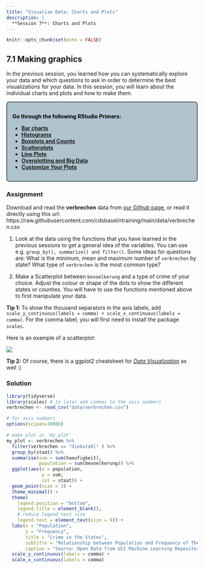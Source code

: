 ```yaml
---
title: "Visualize Data: Charts and Plots"
description: |
  **Session 7**: Charts and Plots
---
```


```r
knitr::opts_chunk$set(echo = FALSE)
```
<style>
  .blackbox {
    padding: 1em;
    background: #b0c4cf;
    color: black;
    border: 2px solid #455a64;
    border-radius: 7px;
  }
</style>

## 7.1 Making graphics

In the previous session, you learned how you can systematically explore your data and which questions to ask in order to determine the best visualizations for your data. In this session, you will learn about the individual charts and plots and how to make them.

:::: {.blackbox data-latex=""}
**Go through the following RStudio Primers:**

- [**Bar charts**](https://rstudio.cloud/learn/primers/3.2)
- [**Histograms**](https://rstudio.cloud/learn/primers/3.3) 
- [**Boxplots and Counts**](https://rstudio.cloud/learn/primers/3.4)
- [**Scatterplots**](https://rstudio.cloud/learn/primers/3.5)
- [**Line Plots**](https://rstudio.cloud/learn/primers/3.6)
- [**Overplotting and Big Data**](https://rstudio.cloud/learn/primers/3.7)
- [**Customize Your Plots**](https://rstudio.cloud/learn/primers/3.8)
::::

### Assignment

Download and read the **verbrechen** data from [our Github page](https://github.com/cdsbasel/rtraining/tree/main/data), or read it directly using this url: https://raw.githubusercontent.com/cdsbasel/rtraining/main/data/verbrechen.csv

  1. Look at the data using the functions that you have learned in the previous sessions to get a general idea of the variables. You can use e.g. `group_by(), summarize() and filter()`. Some ideas for questions are: What is the minimum, mean and maximum number of `verbrechen` by state? What type of `verbrechen` is the most common type?
  
  2. Make a Scatterplot between `bevoelkerung` and a type of crime of your choice. Adjust the colour or shape of the dots to show the different states or counties. You will have to use the functions mentioned above to first manipulate your data.
  
  **Tip 1:** To show the thousand separators in the axis labels, add `scale_y_continuous(labels = comma) + scale_x_continuous(labels = comma)`. For the comma label, you will first need to install the package `scales`.
  
Here is an example of a scatterplot:
  
![](resources/session7/crime_in_the_states.png)

**Tip 2:** Of course, there is a ggplot2 cheatsheet for [*Data Visualization*](resources/session7/data-visualization-2.1.pdf) as well :)

### Solution
```r
library(tidyverse)
library(scales) # to later add commas to the axis numbers
verbrechen <- read_csv("data/verbrechen.csv")

# for axis numbers
options(scipen=10000)

# make plot as 'my_plot'
my_plot <- verbrechen %>%
  filter(verbrechen == "diebstahl" ) %>%
  group_by(staat) %>%
  summarise(sum = sum(haeufigkeit),
            population = sum(bevoelkerung)) %>%
  ggplot(aes(x = population, 
             y = sum, 
             col = staat)) +
  geom_point(size = 3) +
  theme_minimal() +
  theme(
    legend.position = "bottom",
    legend.title = element_blank(),
    # reduce legend text size
    legend.text = element_text(size = 9)) +
  labs(x = "Population",
       y = "Frequency",
       title = "Crime in the States",
       subtitle = "Relationship between Population and Frequency of Theft by State",
       caption = "Source: Open Data from UCI Machine Learning Repository") +
  scale_y_continuous(labels = comma) +
  scale_x_continuous(labels = comma)
```

